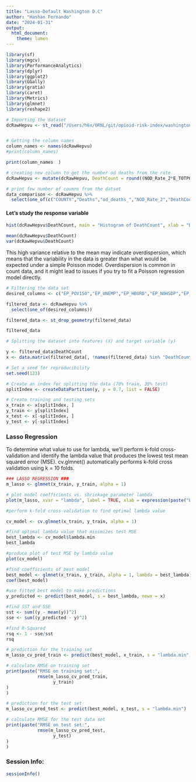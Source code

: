 ```yaml
---
title: "Lasso-Default Washington D.C"
author: "Hashan Fernando"
date: "2024-01-31"
output: 
  html_document: 
    theme: lumen
---
```


```r
library(sf)
library(mgcv)
library(PerformanceAnalytics)
library(dplyr)
library(ggplot2)
library(GGally) 
library(gratia)
library(caret)
library(Metrics)
library(glmnet)
library(reshape2)
```

```r
# Importing the dataset
dcRawHepvu <- st_read("/Users/h6x/ORNL/git/opioid-risk-index/washington dc/data/processed data/SVI2020 WashingtonDC counties with death rate and count cdc/SVI2020_WashingtonDC_counties_with_death_rate_HepVu_count_cdc.shp")


# Getting the column names
column_names <- names(dcRawHepvu)
#print(column_names)

```

```r
print(column_names  )
```

```r
# creating new column to get the number od deaths from the rate
dcRawHepvu <- mutate(dcRawHepvu, DeathCount = round((NOD_Rate_2*E_TOTPOP)/100000))
```

```r
# print few number of coumns from the datset
data_comparison <- dcRawHepvu %>% 
  select(one_of(c("COUNTY","Deaths","od_deaths_","NOD_Rate_2","DeathCount")))

```

#### Let's study the response variable

```r
hist(dcRawHepvu$DeathCount, main = "Histogram of DeathCount", xlab = "DeathCount", col = "skyblue", border = "black",breaks=30)

```


```r
mean(dcRawHepvu$DeathCount)
var(dcRawHepvu$DeathCount)

```
This high variance relative to the mean may indicate overdispersion, which means that the variability in the data is greater than what would be expected under a simple Poisson model. Overdispersion is common in count data, and it might lead to issues if you try to fit a Poisson regression model directly.


```r

# Filtering the data set
desired_columns <- c("EP_POV150","EP_UNEMP","EP_HBURD","EP_NOHSDP","EP_UNINSUR","EP_AGE65","EP_AGE17","EP_DISABL","EP_SNGPNT","EP_LIMENG","EP_MINRTY","EP_MUNIT","EP_MOBILE","EP_CROWD","EP_NOVEH","EP_GROUPQ","DeathCount")

filtered_data <- dcRawHepvu %>%
  select(one_of(desired_columns))

filtered_data <- st_drop_geometry(filtered_data)
```

```r
filtered_data
```


```r
# Splitting the dataset into features (X) and target variable (y)

y <- filtered_data$DeathCount
x <- data.matrix(filtered_data[, !names(filtered_data) %in% "DeathCount"])

# Set a seed for reproducibility
set.seed(123)

# Create an index for splitting the data (70% train, 30% test)
splitIndex <- createDataPartition(y, p = 0.7, list = FALSE)

# Create training and testing sets
x_train <- x[splitIndex, ]
y_train <- y[splitIndex]
x_test <- x[-splitIndex, ]
y_test <- y[-splitIndex]

```

### Lasso Regression

To determine what value to use for lambda, we’ll perform k-fold cross-validation and identify the lambda value that produces the lowest test mean squared error (MSE).  cv.glmnet() automatically performs k-fold cross validation using k = 10 folds.


```r
### LASSO REGRESSION ###
m_lasso <- glmnet(x_train, y_train, alpha = 1)

# plot model coefficients vs. shrinkage parameter lambda
plot(m_lasso, xvar = "lambda", label = TRUE, xlab = expression(paste("Log(", lambda, ")")))

```
```r
#perform k-fold cross-validation to find optimal lambda value

cv_model <- cv.glmnet(x_train, y_train, alpha = 1)

#find optimal lambda value that minimizes test MSE
best_lambda <- cv_model$lambda.min
best_lambda
```

```r
#produce plot of test MSE by lambda value
plot(cv_model) 
```

```r
#find coefficients of best model
best_model <- glmnet(x_train, y_train, alpha = 1, lambda = best_lambda)
coef(best_model)
```

```r
#use fitted best model to make predictions
y_predicted <- predict(best_model, s = best_lambda, newx = x)
```

```r
#find SST and SSE
sst <- sum((y - mean(y))^2)
sse <- sum((y_predicted - y)^2)
```

```r
#find R-Squared
rsq <- 1 - sse/sst
rsq
```


```r

# prediction for the training set
m_lasso_cv_pred_train <- predict(best_model, x_train, s = "lambda.min")

# calculate RMSE on training set
print(paste("RMSE on training set:",
            rmse(m_lasso_cv_pred_train,
                  y_train)
)
)

# prediction for the test set
m_lasso_cv_pred_test <- predict(best_model, x_test, s = "lambda.min")

# calculate RMSE for the test data set
print(paste("RMSE on test set:",
            rmse(m_lasso_cv_pred_test,
                  y_test)
)
)

```



### Session Info:

```r
sessionInfo()
```
